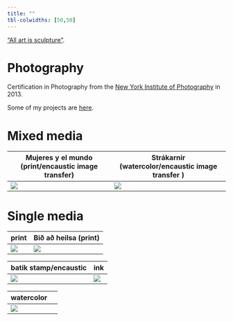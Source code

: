```yaml
---
title: ""
tbl-colwidths: [50,50]
---
```


["All art is sculpture"](https://johannahel.ga/cv/).

# Photography

Certification in Photography from the [New York Institute of Photography](https://www.nyip.edu) in 2013.

Some of my projects are [here](https://www.flickr.com/photos/jkbirnir/albums).

# Mixed media

| Mujeres y el mundo (print/encaustic image transfer) | Strákarnir (watercolor/encaustic image transfer ) |
|----------------------------------|--------------------------------------|
| ![](images/art1.jpeg)                               | ![](images/art2.jpg)                              |

# Single media

| print                | Bið að heilsa (print) |
|----------------------|-----------------------|
| ![](images/art4.jpg) | ![](images/art3.jpg)  |

| batik stamp/encaustic | ink                  |
|-----------------------|----------------------|
| ![](images/art6.jpg)  | ![](images/art7.jpg) |

| watercolor           |     |
|----------------------|-----|
| ![](images/art5.jpg) |     |
